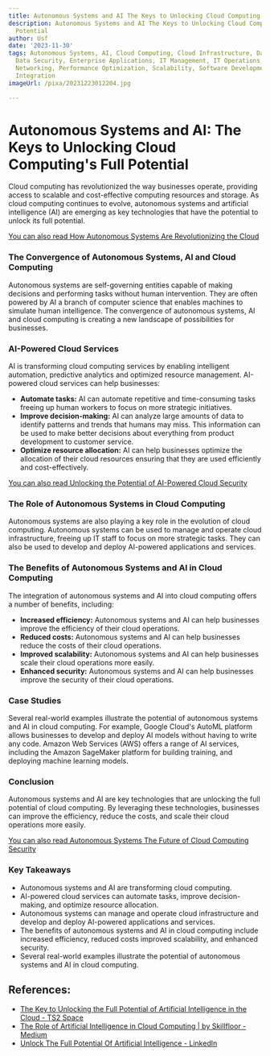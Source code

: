 ```yaml
---
title: Autonomous Systems and AI The Keys to Unlocking Cloud Computing's Full Potential
description: Autonomous Systems and AI The Keys to Unlocking Cloud Computing's Full
  Potential
author: Usf
date: '2023-11-30'
tags: Autonomous Systems, AI, Cloud Computing, Cloud Infrastructure, Data Management,
  Data Security, Enterprise Applications, IT Management, IT Operations, Machine Learning,
  Networking, Performance Optimization, Scalability, Software Development, Systems
  Integration
imageUrl: /pixa/20231223012204.jpg

---
```

# Autonomous Systems and AI: The  Keys to Unlocking Cloud Computing's Full Potential

Cloud computing  has revolutionized the way businesses operate, providing access to scalable and cost-effective computing  resources and storage.  As cloud computing continues to evolve,  autonomous systems and artificial intelligence (AI) are  emerging as key technologies that have the potential to unlock its full potential.

[You can also read How Autonomous Systems Are Revolutionizing the Cloud](How%20Autonomous%20Systems%20Are%20Revolutionizing%20the%20Cloud)


###  The Convergence of Autonomous Systems, AI and Cloud Computing

Autonomous systems are self-governing entities capable of making decisions  and performing tasks without human intervention. They are  often powered by AI a  branch of computer science that enables machines to simulate human intelligence. The convergence of autonomous systems, AI and cloud computing is creating a new  landscape of possibilities for businesses.

### AI-Powered Cloud Services

AI is transforming cloud computing services by  enabling  intelligent automation, predictive analytics and optimized resource management. AI-powered cloud services can help businesses:

- **Automate  tasks:** AI can automate repetitive and time-consuming tasks freeing up human workers to focus on more strategic  initiatives.
- **Improve decision-making:** AI can analyze large amounts of data to  identify  patterns and  trends that humans may miss. This information can be used to make  better decisions about  everything from product development to customer service.
- **Optimize resource allocation:** AI can help businesses optimize the allocation of their cloud resources ensuring  that they are used efficiently and cost-effectively.

[You can also  read Unlocking the Potential of AI-Powered Cloud Security](Unlocking%20the%20Potential%20of%20AI-Powered%20Cloud%20Security)


### The Role of Autonomous Systems in Cloud Computing

Autonomous systems are also playing a key role in  the evolution of cloud computing. Autonomous systems can be used to manage and operate  cloud infrastructure, freeing up IT staff  to focus on more strategic tasks. They can also be used to  develop and deploy AI-powered applications and services.

### The Benefits of Autonomous Systems and AI in Cloud Computing

The integration of autonomous systems and AI  into cloud computing  offers a number of benefits, including:

- **Increased efficiency:** Autonomous  systems and AI can  help businesses  improve the efficiency of their cloud  operations.
- **Reduced costs:**  Autonomous  systems and AI can help businesses reduce the  costs  of their cloud operations.
- **Improved scalability:** Autonomous  systems and AI can help businesses scale their cloud operations more easily.
- **Enhanced security:** Autonomous systems and AI can help businesses improve the security of their cloud  operations.

###  Case Studies

Several real-world  examples  illustrate the potential of autonomous systems  and AI in cloud computing. For example, Google Cloud's AutoML platform allows businesses to develop and deploy AI models  without having to write any code. Amazon Web Services  (AWS) offers a range of  AI  services, including the Amazon SageMaker platform for building training, and  deploying machine learning models.

### Conclusion

Autonomous systems and AI are key technologies that are unlocking the full  potential of cloud computing. By  leveraging these technologies, businesses can improve the efficiency,  reduce  the costs, and scale their cloud operations more easily.

[You  can also read Autonomous Systems The Future of Cloud Computing Security](Autonomous%20Systems%20The%20Future%20of%20Cloud%20Computing%20Security)


### Key Takeaways

- Autonomous systems and AI  are transforming cloud computing.
- AI-powered cloud services can automate tasks, improve decision-making, and optimize resource allocation.
-  Autonomous systems can manage and operate cloud infrastructure and develop and deploy AI-powered applications and services.
- The benefits  of autonomous systems and AI in cloud computing include increased efficiency, reduced costs improved scalability, and enhanced security.
- Several real-world examples illustrate the potential of autonomous systems and AI in cloud computing.

## References:
- [The Key to Unlocking the Full Potential of Artificial Intelligence in the Cloud - TS2 Space](https://ts2.space/en/the-key-to-unlocking-the-full-potential-of-artificial-intelligence-in-the-cloud/)
- [The Role of Artificial Intelligence in Cloud Computing | by Skillfloor - Medium](https://medium.com/@skillfloor_29561/the-role-of-artificial-intelligence-in-cloud-computing-40e76053af2f)
- [Unlock The Full Potential Of Artificial Intelligence - LinkedIn](https://www.linkedin.com/pulse/unlock-full-potential-artificial-intelligence-bernard-marr)
